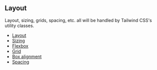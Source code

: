 <DocsPageHeader title="Layout" description="Nerdfish UI layouting" />

## Layout

Layout, sizing, grids, spacing, etc. all will be handled by Tailwind CSS's
utility classes.

- [Layout](https://tailwindcss.com/docs/container)
- [Sizing](https://tailwindcss.com/docs/width)
- [Flexbox](https://tailwindcss.com/docs/flex)
- [Grid](https://tailwindcss.com/docs/grid-template-columns)
- [Box alignment](https://tailwindcss.com/docs/justify-content)
- [Spacing](https://tailwindcss.com/docs/padding)

